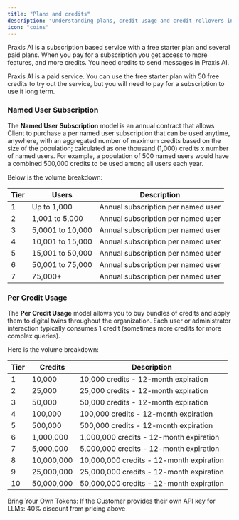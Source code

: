 ```yaml
---
title: "Plans and credits"
description: "Understanding plans, credit usage and credit rollovers in Praxis AI"
icon: "coins"
---
```


Praxis AI is a subscription based service with a free starter plan and several paid plans. When you pay for a subscription you get access to more features, and more credits. You need credits to send messages in Praxis AI.

<Note>Praxis AI is a paid service. You can use the free starter plan with 50 free credits to try out the service, but you will need to pay for a subscription to use it long term.</Note>


### Named User Subscription

The **Named User Subscription** model is an annual contract that allows Client to purchase a per named user subscription that can be used anytime, anywhere, with an aggregated number of maximum credits based on the size of the population; calculated as one thousand (1,000) credits x number of named users. For example, a population of 500 named users would have a combined 500,000 credits to be used among all users each year.

Below is the volume breakdown:

| **Tier** | **Users**        | **Description**                    |
| -------- | ---------------- | ---------------------------------- |
| 1        | Up to 1,000      | Annual subscription per named user |
| 2        | 1,001 to 5,000   | Annual subscription per named user |
| 3        | 5,0001 to 10,000 | Annual subscription per named user |
| 4        | 10,001 to 15,000 | Annual subscription per named user |
| 5        | 15,001 to 50,000 | Annual subscription per named user |
| 6        | 50,001 to 75,000 | Annual subscription per named user |
| 7        | 75,000\+         | Annual subscription per named user |

### Per Credit Usage

The **Per Credit Usage** model allows you to buy bundles of credits and apply them to digital twins throughout the organization. Each user or administrator interaction typically consumes 1 credit (sometimes more credits for more complex queries).

Here is the volume breakdown:

| **Tier** | **Credits** | **Description**                          |
| -------- | ----------- | ---------------------------------------- |
| 1        | 10,000      | 10,000 credits - 12-month expiration     |
| 2        | 25,000      | 25,000 credits - 12-month expiration     |
| 3        | 50,000      | 50,000 credits - 12-month expiration     |
| 4        | 100,000     | 100,000 credits - 12-month expiration    |
| 5        | 500,000     | 500,000 credits - 12-month expiration    |
| 6        | 1,000,000   | 1,000,000 credits - 12-month expiration  |
| 7        | 5,000,000   | 5,000,000 credits - 12-month expiration  |
| 8        | 10,000,000  | 10,000,000 credits - 12-month expiration |
| 9        | 25,000,000  | 25,000,000 credits - 12-month expiration |
| 10       | 50,000,000  | 50,000,000 credits - 12-month expiration |



<Note>Bring Your Own Tokens: If the Customer provides their own API key for LLMs: 40% discount from pricing above</Note>